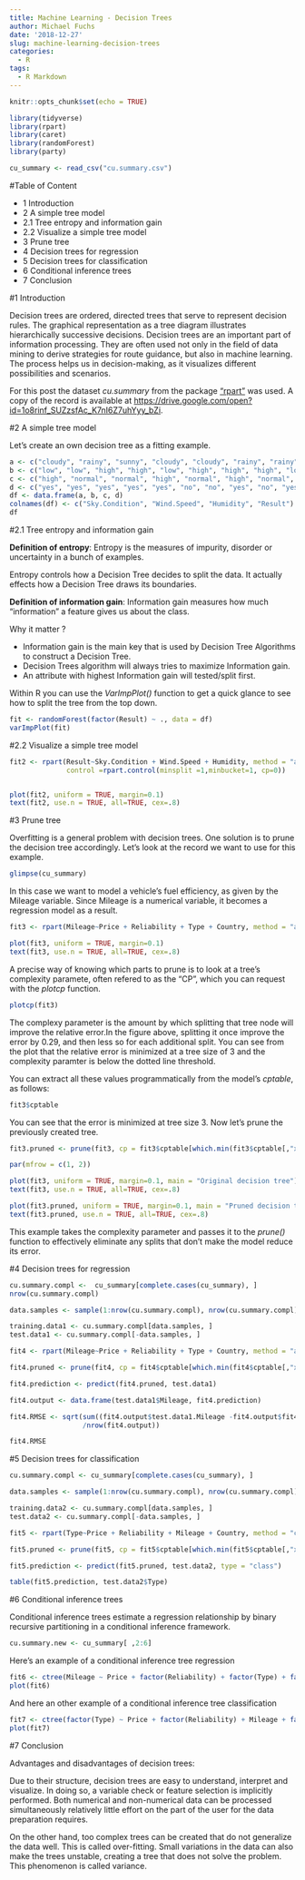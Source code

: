 ```yaml
---
title: Machine Learning - Decision Trees
author: Michael Fuchs
date: '2018-12-27'
slug: machine-learning-decision-trees
categories:
  - R
tags:
  - R Markdown
---
```


```r
knitr::opts_chunk$set(echo = TRUE)
```


```r
library(tidyverse)
library(rpart)
library(caret)
library(randomForest)
library(party)
```
```r
cu_summary <- read_csv("cu.summary.csv")
```


#Table of Content

+ 1 Introduction
+ 2 A simple tree model
+ 2.1 Tree entropy and information gain
+ 2.2 Visualize a simple tree model
+ 3 Prune tree
+ 4 Decision trees for regression
+ 5 Decision trees for classification
+ 6 Conditional inference trees
+ 7 Conclusion

#1 Introduction

Decision trees are ordered, directed trees that serve to represent decision rules. The graphical representation as a tree diagram illustrates hierarchically successive decisions. Decision trees are an important part of information processing. They are often used not only in the field of data mining to derive strategies for route guidance, but also in machine learning. The process helps us in decision-making, as it visualizes different possibilities and scenarios.

For this post the dataset *cu.summary* from the package ["rpart"](https://cran.r-project.org/web/packages/rpart/index.html) was used. A copy of the record is available at <https://drive.google.com/open?id=1o8rinf_SUZzsfAc_K7nI6Z7uhYyy_bZi>.


#2 A simple tree model

Let's create an own decision tree as a fitting example.

```r
a <- c("cloudy", "rainy", "sunny", "cloudy", "cloudy", "rainy", "rainy", "cloudy", "sunny", "sunny", "rainy", "sunny", "sunny")
b <- c("low", "low", "high", "high", "low", "high", "high", "high", "low", "low", "low", "low", "high")
c <- c("high", "normal", "normal", "high", "normal", "high", "normal", "normal", "high", "normal", "normal", "high", "high")
d <- c("yes", "yes", "yes", "yes", "yes", "no", "no", "yes", "no", "yes", "yes", "no", "no")
df <- data.frame(a, b, c, d)
colnames(df) <- c("Sky.Condition", "Wind.Speed", "Humidity", "Result")
df
```


#2.1 Tree entropy and information gain

**Definition of entropy**: Entropy is the measures of impurity, disorder or uncertainty in a bunch of examples.

Entropy controls how a Decision Tree decides to split the data. It actually effects how a Decision Tree draws its boundaries.

**Definition of information gain**: Information gain measures how much “information” a feature gives us about the class.

Why it matter ?

+ Information gain is the main key that is used by Decision Tree Algorithms to construct a Decision Tree.
+ Decision Trees algorithm will always tries to maximize Information gain.
+ An attribute with highest Information gain will tested/split first.


Within R you can use the *VarImpPlot()* function to get a quick glance to see how to split the tree from the top down.

```r
fit <- randomForest(factor(Result) ~ ., data = df)
varImpPlot(fit)
```


#2.2 Visualize a simple tree model

```r
fit2 <- rpart(Result~Sky.Condition + Wind.Speed + Humidity, method = "anova", data = df, 
              control =rpart.control(minsplit =1,minbucket=1, cp=0))


plot(fit2, uniform = TRUE, margin=0.1)
text(fit2, use.n = TRUE, all=TRUE, cex=.8)
```



#3 Prune tree

Overfitting is a general problem with decision trees. One solution is to prune the decision tree accordingly. Let's look at the record we want to use for this example.

```r
glimpse(cu_summary)
```

In this case we want to model a vehicle's fuel efficiency, as given by the Mileage variable. Since Mileage is a numerical variable, it becomes a regression model as a result.

```r
fit3 <- rpart(Mileage~Price + Reliability + Type + Country, method = "anova", data = cu_summary)

plot(fit3, uniform = TRUE, margin=0.1)
text(fit3, use.n = TRUE, all=TRUE, cex=.8)
```

A precise way of knowing which parts to prune is to look at a tree's complexity paramete, often refered to as the "CP", which you can request with the *plotcp* function.

```r
plotcp(fit3)
```

The complexy parameter is the amount by which splitting that tree node will improve the relative error.In the figure above, splitting it once improve the error by 0.29, and then less so for each additional split. You can see from the plot that the relative error is minimized at a tree size of 3 and the complexity paramter is below the dotted line threshold. 

You can extract all these values programmatically from the model's *cptable*, as follows:

```r
fit3$cptable
```

You can see that the error is minimized at tree size 3. 
Now let's prune the previously created tree.

```r
fit3.pruned <- prune(fit3, cp = fit3$cptable[which.min(fit3$cptable[,"xerror"]), "CP"])
```

```r
par(mfrow = c(1, 2))

plot(fit3, uniform = TRUE, margin=0.1, main = "Original decision tree")
text(fit3, use.n = TRUE, all=TRUE, cex=.8)

plot(fit3.pruned, uniform = TRUE, margin=0.1, main = "Pruned decision tree")
text(fit3.pruned, use.n = TRUE, all=TRUE, cex=.8)
```

This example takes the complexity parameter and passes it to the *prune()* function to effectively eliminate any splits that don't make the model reduce its error.

#4 Decision trees for regression

```r
cu.summary.compl <-  cu_summary[complete.cases(cu_summary), ]
nrow(cu.summary.compl)

data.samples <- sample(1:nrow(cu.summary.compl), nrow(cu.summary.compl)* 0.7, replace = FALSE)

training.data1 <- cu.summary.compl[data.samples, ]
test.data1 <- cu.summary.compl[-data.samples, ]

fit4 <- rpart(Mileage~Price + Reliability + Type + Country, method = "anova", data = training.data1)

fit4.pruned <- prune(fit4, cp = fit4$cptable[which.min(fit4$cptable[,"xerror"]), "CP"])

fit4.prediction <- predict(fit4.pruned, test.data1)

fit4.output <- data.frame(test.data1$Mileage, fit4.prediction)

fit4.RMSE <- sqrt(sum((fit4.output$test.data1.Mileage -fit4.output$fit4.prediction)^2)
                  /nrow(fit4.output))

fit4.RMSE
```


#5 Decision trees for classification

```r
cu.summary.compl <- cu_summary[complete.cases(cu_summary), ]

data.samples <- sample(1:nrow(cu.summary.compl), nrow(cu.summary.compl)* 0.7, replace = FALSE)

training.data2 <- cu.summary.compl[data.samples, ]
test.data2 <- cu.summary.compl[-data.samples, ]

fit5 <- rpart(Type~Price + Reliability + Mileage + Country, method = "class", data = training.data2)

fit5.pruned <- prune(fit5, cp = fit5$cptable[which.min(fit5$cptable[,"xerror"]), "CP"])

fit5.prediction <- predict(fit5.pruned, test.data2, type = "class")

table(fit5.prediction, test.data2$Type)
```


#6 Conditional inference trees

Conditional inference trees estimate a regression relationship by binary recursive partitioning in a conditional inference framework. 


```r
cu.summary.new <- cu_summary[ ,2:6]
```

Here's an example of a conditional inference tree regression

```r
fit6 <- ctree(Mileage ~ Price + factor(Reliability) + factor(Type) + factor(Country), data = na.omit(cu.summary.new))
plot(fit6)
```

And here an other example of a conditional inference tree classification


```r
fit7 <- ctree(factor(Type) ~ Price + factor(Reliability) + Mileage + factor(Country), data = na.omit(cu.summary.new))
plot(fit7)
```

#7 Conclusion

Advantages and disadvantages of decision trees:


Due to their structure, decision trees are easy to understand, interpret and visualize. In doing so, a variable check or feature selection is implicitly performed. Both numerical and non-numerical data can be processed simultaneously relatively little effort on the part of the user for the data preparation requires.


On the other hand, too complex trees can be created that do not generalize the data well. This is called over-fitting. Small variations in the data can also make the trees unstable, creating a tree that does not solve the problem. This phenomenon is called variance.




